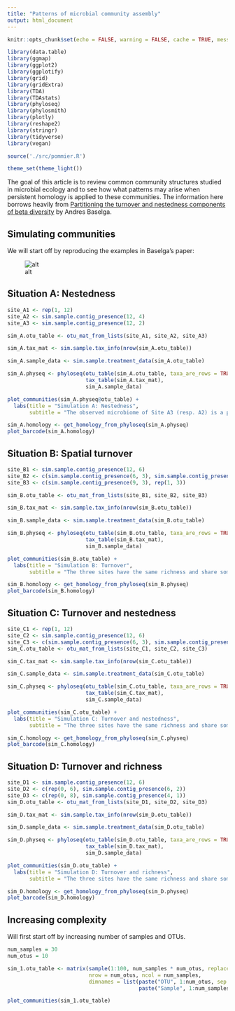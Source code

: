 ```yaml
---
title: "Patterns of microbial community assembly"
output: html_document
---
```


```r
knitr::opts_chunk$set(echo = FALSE, warning = FALSE, cache = TRUE, message = FALSE)
```

```r
library(data.table)
library(ggmap)
library(ggplot2)
library(ggplotify)
library(grid)
library(gridExtra)
library(TDA)
library(TDAstats)
library(phyloseq)
library(phylosmith)
library(plotly)
library(reshape2)
library(stringr)
library(tidyverse)
library(vegan)

source('./src/pommier.R')

theme_set(theme_light())

```

The goal of this article is to review common community structures studied in microbial ecology and to see how what patterns may arise when persistent homology is applied to these communities. The information here borrows heavily from [Partitioning the turnover and nestedness components of beta diversity](https://onlinelibrary.wiley.com/doi/full/10.1111/j.1466-8238.2009.00490.x) by Andres Baselga.

## Simulating communities

We will start off by reproducing the examples in Baselga's paper:

![alt](./images/baselga-structures.png)

## Situation A: Nestedness

```r
site_A1 <- rep(1, 12)
site_A2 <- sim.sample.contig_presence(12, 4)
site_A3 <- sim.sample.contig_presence(12, 2)

sim_A.otu_table <- otu_mat_from_lists(site_A1, site_A2, site_A3)

sim_A.tax_mat <- sim.sample.tax_info(nrow(sim_A.otu_table))

sim_A.sample_data <- sim.sample.treatment_data(sim_A.otu_table)

sim_A.physeq <- phyloseq(otu_table(sim_A.otu_table, taxa_are_rows = TRUE), 
                         tax_table(sim_A.tax_mat),
                         sim_A.sample_data)


```


```r
plot_communities(sim_A.physeq@otu_table) + 
  labs(title = "Simulation A: Nestedness",
       subtitle = "The observed microbiome of Site A3 (resp. A2) is a proper subset of the observed microbiome \n in Site A2 (resp. A1)")
```


```r
sim_A.homology <- get_homology_from_phyloseq(sim_A.physeq)
plot_barcode(sim_A.homology)
```


## Situation B: Spatial turnover

```r
site_B1 <- sim.sample.contig_presence(12, 6)
site_B2 <- c(sim.sample.contig_presence(6, 3), sim.sample.contig_presence(6, 3))
site_B3 <- c(sim.sample.contig_presence(9, 3), rep(1, 3))

sim_B.otu_table <- otu_mat_from_lists(site_B1, site_B2, site_B3)

sim_B.tax_mat <- sim.sample.tax_info(nrow(sim_B.otu_table))

sim_B.sample_data <- sim.sample.treatment_data(sim_B.otu_table)

sim_B.physeq <- phyloseq(otu_table(sim_B.otu_table, taxa_are_rows = TRUE), 
                         tax_table(sim_B.tax_mat),
                         sim_B.sample_data)

```

```r
plot_communities(sim_B.otu_table) +
  labs(title = "Simulation B: Turnover",
       subtitle = "The three sites have the same richness and share some common species, but...")
```

```r
sim_B.homology <- get_homology_from_phyloseq(sim_B.physeq)
plot_barcode(sim_B.homology)
```


## Situation C: Turnover and nestedness

```r
site_C1 <- rep(1, 12)
site_C2 <- sim.sample.contig_presence(12, 6)
site_C3 <- c(sim.sample.contig_presence(6, 3), sim.sample.contig_presence(6, 3))
sim_C.otu_table <- otu_mat_from_lists(site_C1, site_C2, site_C3)

sim_C.tax_mat <- sim.sample.tax_info(nrow(sim_C.otu_table))

sim_C.sample_data <- sim.sample.treatment_data(sim_C.otu_table)

sim_C.physeq <- phyloseq(otu_table(sim_C.otu_table, taxa_are_rows = TRUE), 
                         tax_table(sim_C.tax_mat),
                         sim_C.sample_data)

```

```r
plot_communities(sim_C.otu_table) +
  labs(title = "Simulation C: Turnover and nestedness",
       subtitle = "The three sites have the same richness and share some common species, but...")
```

```r
sim_C.homology <- get_homology_from_phyloseq(sim_C.physeq)
plot_barcode(sim_C.homology)
```



## Situation D: Turnover and richness

```r
site_D1 <- sim.sample.contig_presence(12, 6)
site_D2 <- c(rep(0, 6), sim.sample.contig_presence(6, 2))
site_D3 <- c(rep(0, 8), sim.sample.contig_presence(4, 1))
sim_D.otu_table <- otu_mat_from_lists(site_D1, site_D2, site_D3)

sim_D.tax_mat <- sim.sample.tax_info(nrow(sim_D.otu_table))

sim_D.sample_data <- sim.sample.treatment_data(sim_D.otu_table)

sim_D.physeq <- phyloseq(otu_table(sim_D.otu_table, taxa_are_rows = TRUE), 
                         tax_table(sim_D.tax_mat),
                         sim_D.sample_data)

```

```r
plot_communities(sim_D.otu_table) +
  labs(title = "Simulation D: Turnover and richness",
       subtitle = "The three sites have the same richness and share some common species, but...")
```

```r
sim_D.homology <- get_homology_from_phyloseq(sim_D.physeq)
plot_barcode(sim_D.homology)
```

## Increasing complexity

Will first start off by increasing number of samples and OTUs.

```r

num_samples = 30
num_otus = 10

sim_1.otu_table <- matrix(sample(1:100, num_samples * num_otus, replace = TRUE), 
                          nrow = num_otus, ncol = num_samples,
                          dimnames = list(paste("OTU", 1:num_otus, sep = "_"), 
                                          paste("Sample", 1:num_samples, sep = "_")))
```

```r
plot_communities(sim_1.otu_table)
```
